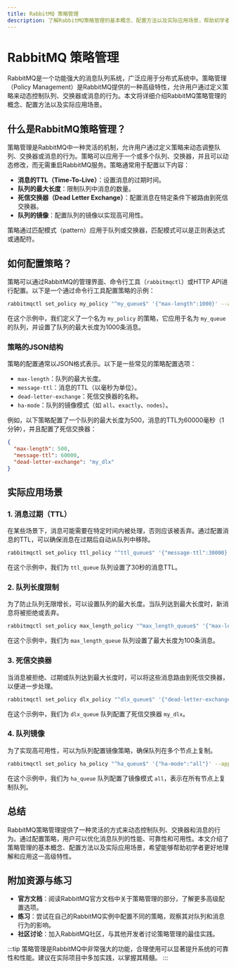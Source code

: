 ```yaml
---
title: RabbitMQ 策略管理
description: 了解RabbitMQ策略管理的基本概念、配置方法以及实际应用场景，帮助初学者掌握如何通过策略优化消息队列的行为。
---
```


# RabbitMQ 策略管理

RabbitMQ是一个功能强大的消息队列系统，广泛应用于分布式系统中。策略管理（Policy Management）是RabbitMQ提供的一种高级特性，允许用户通过定义策略来动态控制队列、交换器或消息的行为。本文将详细介绍RabbitMQ策略管理的概念、配置方法以及实际应用场景。

## 什么是RabbitMQ策略管理？

策略管理是RabbitMQ中一种灵活的机制，允许用户通过定义策略来动态调整队列、交换器或消息的行为。策略可以应用于一个或多个队列、交换器，并且可以动态修改，而无需重启RabbitMQ服务。策略通常用于配置以下内容：

- **消息的TTL（Time-To-Live）**：设置消息的过期时间。
- **队列的最大长度**：限制队列中消息的数量。
- **死信交换器（Dead Letter Exchange）**：配置消息在特定条件下被路由到死信交换器。
- **队列的镜像**：配置队列的镜像以实现高可用性。

策略通过匹配模式（pattern）应用于队列或交换器，匹配模式可以是正则表达式或通配符。

## 如何配置策略？

策略可以通过RabbitMQ的管理界面、命令行工具（`rabbitmqctl`）或HTTP API进行配置。以下是一个通过命令行工具配置策略的示例：

```bash
rabbitmqctl set_policy my_policy "^my_queue$" '{"max-length":1000}' --apply-to queues
```

在这个示例中，我们定义了一个名为 `my_policy` 的策略，它应用于名为 `my_queue` 的队列，并设置了队列的最大长度为1000条消息。

### 策略的JSON结构

策略的配置通常以JSON格式表示。以下是一些常见的策略配置选项：

- `max-length`：队列的最大长度。
- `message-ttl`：消息的TTL（以毫秒为单位）。
- `dead-letter-exchange`：死信交换器的名称。
- `ha-mode`：队列的镜像模式（如 `all`、`exactly`、`nodes`）。

例如，以下策略配置了一个队列的最大长度为500，消息的TTL为60000毫秒（1分钟），并且配置了死信交换器：

```json
{
  "max-length": 500,
  "message-ttl": 60000,
  "dead-letter-exchange": "my_dlx"
}
```

## 实际应用场景

### 1. 消息过期（TTL）

在某些场景下，消息可能需要在特定时间内被处理，否则应该被丢弃。通过配置消息的TTL，可以确保消息在过期后自动从队列中移除。

```bash
rabbitmqctl set_policy ttl_policy "^ttl_queue$" '{"message-ttl":30000}' --apply-to queues
```

在这个示例中，我们为 `ttl_queue` 队列设置了30秒的消息TTL。

### 2. 队列长度限制

为了防止队列无限增长，可以设置队列的最大长度。当队列达到最大长度时，新消息将被拒绝或丢弃。

```bash
rabbitmqctl set_policy max_length_policy "^max_length_queue$" '{"max-length":100}' --apply-to queues
```

在这个示例中，我们为 `max_length_queue` 队列设置了最大长度为100条消息。

### 3. 死信交换器

当消息被拒绝、过期或队列达到最大长度时，可以将这些消息路由到死信交换器，以便进一步处理。

```bash
rabbitmqctl set_policy dlx_policy "^dlx_queue$" '{"dead-letter-exchange":"my_dlx"}' --apply-to queues
```

在这个示例中，我们为 `dlx_queue` 队列配置了死信交换器 `my_dlx`。

### 4. 队列镜像

为了实现高可用性，可以为队列配置镜像策略，确保队列在多个节点上复制。

```bash
rabbitmqctl set_policy ha_policy "^ha_queue$" '{"ha-mode":"all"}' --apply-to queues
```

在这个示例中，我们为 `ha_queue` 队列配置了镜像模式 `all`，表示在所有节点上复制队列。

## 总结

RabbitMQ策略管理提供了一种灵活的方式来动态控制队列、交换器和消息的行为。通过配置策略，用户可以优化消息队列的性能、可靠性和可用性。本文介绍了策略管理的基本概念、配置方法以及实际应用场景，希望能够帮助初学者更好地理解和应用这一高级特性。

## 附加资源与练习

- **官方文档**：阅读RabbitMQ官方文档中关于策略管理的部分，了解更多高级配置选项。
- **练习**：尝试在自己的RabbitMQ实例中配置不同的策略，观察其对队列和消息行为的影响。
- **社区讨论**：加入RabbitMQ社区，与其他开发者讨论策略管理的最佳实践。

:::tip
策略管理是RabbitMQ中非常强大的功能，合理使用可以显著提升系统的可靠性和性能。建议在实际项目中多加实践，以掌握其精髓。
:::